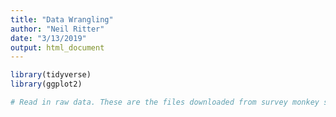 ```yaml
---
title: "Data Wrangling"
author: "Neil Ritter"
date: "3/13/2019"
output: html_document
---
```


```r

library(tidyverse)
library(ggplot2)

```


```r
# Read in raw data. These are the files downloaded from survey monkey saved as a .csv

```